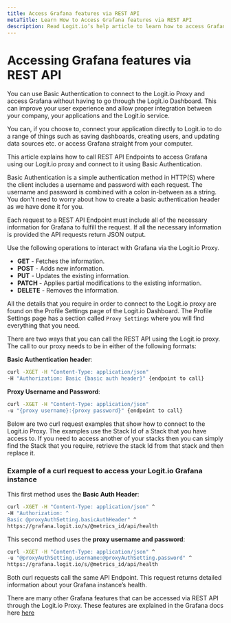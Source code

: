 ```yaml
---
title: Access Grafana features via REST API
metaTitle: Learn How to Access Grafana features via REST API
description: Read Logit.io’s help article to learn how to access Grafana features via REST API.
---
```


# Accessing Grafana features via REST API

You can use Basic Authentication to connect to the Logit.io Proxy and access Grafana without having to go 
through the Logit.io Dashboard. This can improve your user experience and allow proper integration between your company, your applications 
and the Logit.io service.

You can, if you choose to, connect your application directly to Logit.io to do a range of things such as saving dashboards, creating users, 
and updating data sources etc. or access Grafana straight from your computer. 

This article explains how to call REST API Endpoints to access Grafana using our Logit.io proxy and connect to it using Basic 
Authentication.

<Callout type="info">
    Basic Authentication is a simple authentication method in HTTP(S) where the client includes a username and password with each request. 
    The username and password is combined with a colon in-between as a string. You don't need to worry about how to create a basic authentication 
    header as we have done it for you. 
</Callout>

Each request to a REST API Endpoint must include all of the necessary information for Grafana to fulfill the request. If all the necessary 
information is provided the API requests return JSON output.

Use the following operations to interact with Grafana via the Logit.io Proxy.

* __GET__ - Fetches the information.
* __POST__ - Adds new information.
* __PUT__ - Updates the existing information.
* __PATCH__ - Applies partial modifications to the existing information.
* __DELETE__ - Removes the information.

All the details that you require in order to connect to the Logit.io proxy are found on the Profile Settings page of the Logit.io Dashboard. 
The Profile Settings page has a section called `Proxy Settings` where you will find everything that you need.

There are two ways that you can call the REST API using the Logit.io proxy. The call to our proxy needs to be in either of the following formats:

__Basic Authentication header__:

```bash
curl -XGET -H "Content-Type: application/json" 
-H "Authorization: Basic {basic auth header}" {endpoint to call}
```

__Proxy Username and Password__:

```bash
curl -XGET -H "Content-Type: application/json" 
-u "{proxy username}:{proxy password}" {endpoint to call}
```

Below are two curl request examples that show how to connect to the Logit.io Proxy. The examples use the Stack Id of a Stack that you have access to. 
If you need to access another of your stacks then you can simply find the Stack that you require, retrieve the stack Id from that stack and then 
replace it. 

<ProxyAuthPlaceholderWarning stackType="metrics" />

### Example of a curl request to access your Logit.io Grafana instance

This first method uses the __Basic Auth Header__:

```bash copy /@proxyAuthSetting.basicAuthHeader/ /@metrics_id/
curl -XGET -H "Content-Type: application/json" ^
-H "Authorization: ^
Basic @proxyAuthSetting.basicAuthHeader" ^
https://grafana.logit.io/s/@metrics_id/api/health
```

This second method uses the __proxy username and password__:

```bash copy /@proxyAuthSetting.username/ /@proxyAuthSetting.password/ /@metrics_id/
curl -XGET -H "Content-Type: application/json" ^
-u "@proxyAuthSetting.username:@proxyAuthSetting.password" ^
https://grafana.logit.io/s/@metrics_id/api/health
```

Both curl requests call the same API Endpoint. This request returns detailed information about your Grafana instance’s health.

There are many other Grafana features that can be accessed via REST API through the Logit.io Proxy. These features are explained in the 
Grafana docs here [here](https://grafana.com/docs/grafana/latest/developers/http_api/)